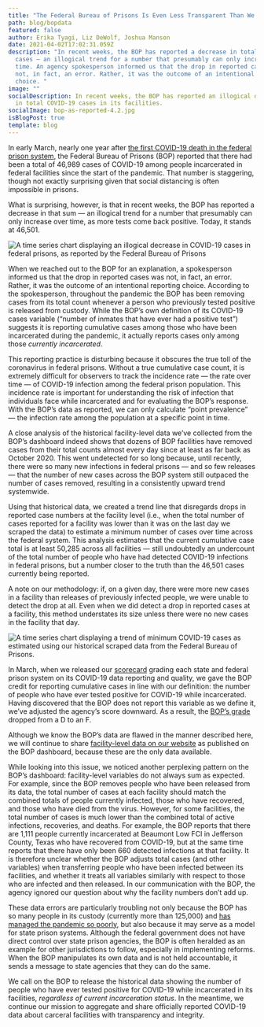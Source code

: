 ```yaml
---
title: "The Federal Bureau of Prisons Is Even Less Transparent Than We’d Thought "
path: blog/bopdata
featured: false
author: Erika Tyagi, Liz DeWolf, Joshua Manson
date: 2021-04-02T17:02:31.059Z
description: "In recent weeks, the BOP has reported a decrease in total COVID-19
  cases — an illogical trend for a number that presumably can only increase over
  time. An agency spokesperson informed us that the drop in reported cases was
  not, in fact, an error. Rather, it was the outcome of an intentional reporting
  choice. "
image: ""
socialDescription: In recent weeks, the BOP has reported an illogical decrease
  in total COVID-19 cases in its facilities.
socialImage: bop-as-reported-4.2.jpg
isBlogPost: true
template: blog
---
```

In early March, nearly one year after [the first COVID-19 death in the federal prison system](https://www.nbcnews.com/news/us-news/1st-federal-inmate-die-coronavirus-wrote-heartbreaking-letter-judge-n1176961), the Federal Bureau of Prisons (BOP) reported that there had been a total of 46,989 cases of COVID-19 among people incarcerated in federal facilities since the start of the pandemic. That number is staggering, though not exactly surprising given that social distancing is often impossible in prisons. 

What is surprising, however, is that in recent weeks, the BOP has reported a decrease in that sum — an illogical trend for a number that presumably can only increase over time, as more tests come back positive. Today, it stands at 46,501.

![A time series chart displaying an illogical decrease in COVID-19 cases in federal prisons, as reported by the Federal Bureau of Prisons](bop-as-reported-4.2.jpg "People who have been infected with COVID-19 while incarcerated in federal facilities, as reported by the Federal Bureau of Prisons")

When we reached out to the BOP for an explanation, a spokesperson informed us that the drop in reported cases was not, in fact, an error. Rather, it was the outcome of an intentional reporting choice. According to the spokesperson, throughout the pandemic the BOP has been removing cases from its total count whenever a person who previously tested positive is released from custody. While the BOP’s own definition of its COVID-19 cases variable (“number of inmates that have ever had a positive test”) suggests it is reporting cumulative cases among those who have been incarcerated during the pandemic, it actually reports cases only among those *currently incarcerated*.

This reporting practice is disturbing because it obscures the true toll of the coronavirus in federal prisons. Without a true cumulative case count, it is extremely difficult for observers to track the incidence rate — the rate over time — of COVID-19 infection among the federal prison population. This incidence rate is important for understanding the risk of infection that individuals face while incarcerated and for evaluating the BOP’s response. With the BOP’s data as reported, we can only calculate “point prevalence” — the infection rate among the population at a specific point in time.

A close analysis of the historical facility-level data we’ve collected from the BOP’s dashboard indeed shows that dozens of BOP facilities have removed cases from their total counts almost every day since at least as far back as October 2020. This went undetected for so long because, until recently, there were so many new infections in federal prisons — and so few releases — that the number of new cases across the BOP system still outpaced the number of cases removed, resulting in a consistently upward trend systemwide. 

Using that historical data, we created a trend line that disregards drops in reported case numbers at the facility level (i.e., when the total number of cases reported for a facility was lower than it was on the last day we scraped the data) to estimate a minimum number of cases over time across the federal system.  This analysis estimates that the current cumulative case total is at least 50,285 across all facilities — still undoubtedly an undercount of the total number of people who have had detected COVID-19 infections in federal prisons, but a number closer to the truth than the 46,501 cases currently being reported.

A note on our methodology: if, on a given day, there were more new cases in a facility than releases of previously infected people, we were unable to detect the drop at all. Even when we did detect a drop in reported cases at a facility, this method understates its size unless there were no new cases in the facility that day.

![A time series chart displaying a trend of minimum COVID-19 cases as estimated using our historical scraped data from the Federal Bureau of Prisons.](bop-minimum-estimate-4.2.jpg "Minimum number of people who have been infected with COVID-19 while incarcerated in federal facilities, estimated using our historical scraped data from the BOP.")

In March, when we released our [scorecard](https://uclacovidbehindbars.org/blog/scorecard) grading each state and federal prison system on its COVID-19 data reporting and quality, we gave the BOP credit for reporting cumulative cases in line with our definition: the number of people who have ever tested positive for COVID-19 while incarcerated. Having discovered that the BOP does not report this variable as we define it, we’ve adjusted the agency’s score downward. As a result, the [BOP’s grade](https://uclacovidbehindbars.org/federal/#scorecard) dropped from a D to an F. 

Although we know the BOP’s data are flawed in the manner described here, we will continue to share [facility-level data on our website](https://uclacovidbehindbars.org/federal) as published on the BOP dashboard, because these are the only data available. 

While looking into this issue, we noticed another perplexing pattern on the BOP’s dashboard: facility-level variables do not always sum as expected. For example, since the BOP removes people who have been released from its data, the total number of cases at each facility should match the combined totals of people currently infected, those who have recovered, and those who have died from the virus. However, for some facilities, the total number of cases is much lower than the combined total of active infections, recoveries, and deaths. For example, the BOP reports that there are 1,111 people currently incarcerated at Beaumont Low FCI in Jefferson County, Texas who have recovered from COVID-19, but at the same time reports that there have only been 660 detected infections at that facility. It is therefore unclear whether the BOP adjusts total cases (and other variables) when transferring people who have been infected between its facilities, and whether it treats all variables similarly with respect to those who are infected and then released. In our communication with the BOP, the agency ignored our question about why the facility numbers don’t add up.

These data errors are particularly troubling not only because the BOP has so many people in its custody (currently more than 125,000) and [has managed the pandemic so poorly](https://www.pbs.org/newshour/nation/over-70-of-tested-inmates-in-federal-prisons-have-covid-19), but also because it may serve as a model for state prison systems. Although the federal government does not have direct control over state prison agencies, the BOP is often heralded as an example for other jurisdictions to follow, especially in implementing reforms. When the BOP manipulates its own data and is not held accountable, it sends a message to state agencies that they can do the same.

We call on the BOP to release the historical data showing the number of people who have ever tested positive for COVID-19 while incarcerated in its facilities, *regardless of current incarceration status*. In the meantime, we continue our mission to aggregate and share officially reported COVID-19 data about carceral facilities with transparency and integrity.